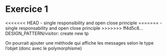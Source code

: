 # Exercice 1

<<<<<<< HEAD
- single responsibility and open close principle
=======
- single responsability and open close principle
>>>>>>> ff4d5c8... DESIGN_PATTERN/visitor: create new tp

On pourrait ajouter une méthode qui affiche les messages selon le
type l'objet (donc avec le polymorphisme)
